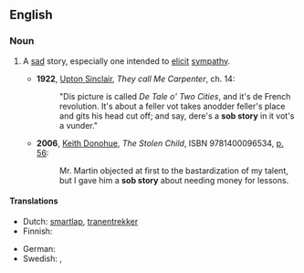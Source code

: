 ==English==

===Noun===
{{en-noun|head=[[sob]] [[story]]|sob stories}}

# {{idiomatic}} A [[sad]] story, especially one intended to [[elicit]] [[sympathy]].
#* '''1922''', [[w:Upton Sinclair|Upton Sinclair]], ''They call Me Carpenter'', ch. 14:
#*: "Dis picture is called ''De Tale o' Two Cities'', and it's de French revolution. It's about a feller vot takes anodder feller's place and gits his head cut off; and say, dere's a '''sob story''' in it vot's a vunder."
#* '''2006''', [[w:Keith Donohue|Keith Donohue]], ''The Stolen Child'', ISBN 9781400096534, [http://books.google.ca/books?id=9ApE1F48IVwC&pg=PA56&dq=%22sob+story%22+subject:%22fiction%22&lr=&as_drrb_is=b&as_minm_is=0&as_miny_is=2001&as_maxm_is=0&as_maxy_is=2008&as_brr=3&cd=27#v=onepage&q=%22sob%20story%22%20subject%3A%22fiction%22&f=false p. 56]:
#*: Mr. Martin objected at first to the bastardization of my talent, but I gave him a '''sob story''' about needing money for lessons.

====Translations====
{{trans-top|sad story}}
* Dutch: [[smartlap]], [[tranentrekker]]
* Finnish: {{t+|fi|nyyhkytarina}}
{{trans-mid}}
* German: {{t|de|Schnulze|f}}
* Swedish: {{t-|sv|snyfthistoria}}, {{t-|sv|snyftare}}
{{trans-bottom}}